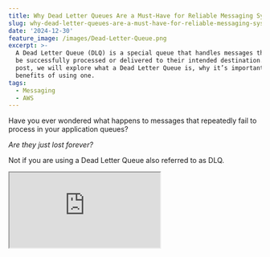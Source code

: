```yaml
---
title: Why Dead Letter Queues Are a Must-Have for Reliable Messaging Systems
slug: why-dead-letter-queues-are-a-must-have-for-reliable-messaging-systems
date: '2024-12-30'
feature_image: /images/Dead-Letter-Queue.png
excerpt: >-
  A Dead Letter Queue (DLQ) is a special queue that handles messages that cannot
  be successfully processed or delivered to their intended destination. In this
  post, we will explore what a Dead Letter Queue is, why it’s important, and the
  benefits of using one.
tags:
  - Messaging
  - AWS
---
```

Have you ever wondered what happens to messages that repeatedly fail to process in your application queues?

_Are they just lost forever?_

Not if you are using a Dead Letter Queue also referred to as DLQ.

<iframe src="https://www.youtube.com/embed/0gmNQdkHkzg?feature=oembed" />

In this post, we will explore what a Dead Letter Queue is, why it’s important, and the benefits of using one.

I will use Amazon SQS to explore and demonstrate DLQ, but the core concepts apply to most queuing technologies.

Thanks to AWS for sponsoring this post.

## Sample Application Message Handler

For this post, I will use the same message handler I used in the blog post that we explored the AWS Message Processing Framework.

<BlogLink
  href="/blog/aws-message-processing-framework/"
  title="A Step-by-Step Guide to AWS Message Processing with Amazon SQS in .NET"
  description="The AWS Message Processing Framework for .NET is an AWS-native toolkit for building .NET applications with messaging services like SQS and EventBridge. Let’s learn how to start using it when creating .NET applications on AWS."
  authorImage="/images/logo-512x512-24.png"
  authorName="Rahul Nath"
  authorTitle="Rahul Pulikkot Nath"
  featureImage="/images/AWS-Message-Processing-Fwk--1-.png"
/>

The `WeatherForecastAddedEventHandler` processes messaging coming into Amazon SQS. If the message content has the word 'Exception' it throws an exception in the handler.

Otherwise it successfully processes and removes the message from the Queue.

```csharp
class WeatherForecastAddedEventHandler: IMessageHandler<WeatherForecastAddedEvent>
{
    public Task<MessageProcessStatus> HandleAsync(
        MessageEnvelope<WeatherForecastAddedEvent> messageEnvelope, CancellationToken token = default)
    {
        if (messageEnvelope.Message.Summary.Contains("Exception"))
        {
            Log.Error(
                "Error processing weather forecast added event message {DateTime} and {Temperature}",
                messageEnvelope.Message.DateTime, messageEnvelope.Message.TemperatureC);
            
            throw new Exception(messageEnvelope.Message.Summary);
        }

        Log.Information(
            "Processed WeatherForecastAddedEvent with {DateTime} {TemperatureC}",
            messageEnvelope.Message.DateTime, messageEnvelope.Message.TemperatureC);
        return Task.FromResult(MessageProcessStatus.Success());
    }
}
```

## What Happens When There Is No Dead Letter Queue?

To understand the use of a Dead Letter Queue, let's first understand what happens when we don't have one set up.

Any time a message with the content 'Exception' is processed, the handler code throws an exception.

Once the message timeout expires, the message is put back into the source SQS Queue, making it available for a consumer to pick that up again.

This behavior is useful when the error is due to a transient one.

💡

__A Transient error, also known as a transient fault or soft error, is a temporary error in a system or network that resolves itself quickly.__

In cases where the error is transient, the handler is likely to succeed in the subsequent try to process the message and remove it from the queue.

However, when the error is not transient, the message will be in an infinite loop. Null references, invalid business scenarios, unhandled code scenarios, etc., can be some of the cases for these errors.

### Problems of Not Having a Dead Letter Queue

Failed messages are available in the source SQS queue after the default visibility timeout.

These messages take up unnecessary time and resources, as they are processed repeatedly only to be put back into the queue.

As the number of failed messages increases, it takes up significant time and also blocks other messages coming into the queue from being picked up sooner.

Some of the problems of not having a Dead Letter Queue are

1.  Processing Bottlenecks
2.  Inefficient Resource Use
3.  Increased Manual Effort
4.  Message Loss

Cleaning up the source SQS queue, investigating error messages, and purging them involves additional developer time and effort.

Depending on the Queue and the settings, these error messages might also be completely lost after the queue's retention period.

## Advantages of Having a Dead Letter Queue

💡

__A__ _****Dead Letter Queue (DLQ)****_ __is a special queue that handles messages that cannot be successfully processed or delivered to their intended destination.__

Messages are sent to the DLQ after exceeding a retry threshold or encountering errors, allowing you to isolate and inspect problematic messages without disrupting the main application flow.

Amazon SQS supports setting up a Dead-letter queue directly on the source queue and configure the 'Maximum receives' count setting along with it.

Setting this will be different based on the type of Queue and where you are hosting it.

![](/images/image-2.png)

Setting up a Dead Letter Queue on Amazon SQS

Once the message is retried for the configured number of times, it is automatically moved to the Dead Letter Queue, taking it out of the standard message processing flow.

With a Dead Letter Queue set up, failed messages are automatically moved out of the source queue, freeing it for new messages. This stops unnecessary processing and resource usage, processing the same message repeatedly.

Developers need to monitor and look only at the Dead Letter queue for failed messages and identify the root cause of them.

You can also configure the retention period on these Dead Letter Queues so messages are not automatically deleted or lost forever.
